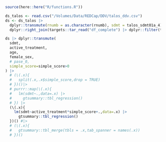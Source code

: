 ```r
source(here::here("R/functions.R"))
```

```r
ds_talos <- read.csv("/Volumes/Data/REDCap/DDV/talos_ddv.csv")
ds <- ds_talos |>
  dplyr::transmute(rnumb = as.character(rnumb), sdmt = talos_sdmt01a_4) |>
  dplyr::right_join(targets::tar_read("df_complete") |> dplyr::filter(trial == "TALOS"), by = c("rnumb" = "trial_id"))
```

```r
ds |> dplyr::transmute(
  sdmt,
  active_treatment,
  age, 
  female_sex, 
  # pase_0, 
  simple_score=simple_score>0
) |> 
  # (\(.x){
  #   split(.x,.x$simple_score,drop = TRUE)
  # })()|> 
  # purrr::map(\(.x){
  #   lm(sdmt~.,data=.x) |> 
  #     gtsummary::tbl_regression()
  # }) |> 
  (\(.x){
    lm(sdmt~active_treatment*simple_score+.,data=.x) |> 
      gtsummary::tbl_regression()
  })() #|> 
  # (\(.x){
  #   gtsummary::tbl_merge(tbls = .x,tab_spanner = names(.x))
  # })()

```
